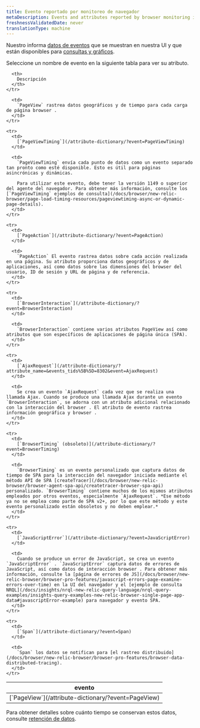 ```yaml
---
title: Evento reportado por monitoreo de navegador
metaDescription: Events and attributes reported by browser monitoring in New Relic.
freshnessValidatedDate: never
translationType: machine
---
```


Nuestro [<InlinePopover type="browser" />](/docs/browser/browser-monitoring/getting-started/introduction-browser-monitoring)informa [datos de eventos](/docs/using-new-relic/data/understand-data/new-relic-data-types#event-data) que se muestran en nuestra UI y que están disponibles para [consultas y gráficos](/docs/using-new-relic/data/understand-data/query-new-relic-data).

Seleccione un nombre de evento en la siguiente tabla para ver su atributo.

<table>
  <thead>
    <tr>
      <th style={{ width: "250px" }}>
        evento
      </th>

      <th>
        Descripción
      </th>
    </tr>
  </thead>

  <tbody>
    <tr>
      <td>
        [`PageView`](/attribute-dictionary/?event=PageView)
      </td>

      <td>
        `PageView` rastrea datos geográficos y de tiempo para cada carga de página browser .
      </td>
    </tr>

    <tr>
      <td>
        [`PageViewTiming`](/attribute-dictionary/?event=PageViewTiming)
      </td>

      <td>
        `PageViewTiming` envía cada punto de datos como un evento separado tan pronto como esté disponible. Esto es útil para páginas asincrónicas y dinámicas.

        Para utilizar este evento, debe tener la versión 1149 o superior del agente del navegador. Para obtener más información, consulte los [`PageViewTiming` ejemplos de consulta](/docs/browser/new-relic-browser/page-load-timing-resources/pageviewtiming-async-or-dynamic-page-details).
      </td>
    </tr>

    <tr>
      <td>
        [`PageAction`](/attribute-dictionary/?event=PageAction)
      </td>

      <td>
        `PageAction` El evento rastrea datos sobre cada acción realizada en una página. Su atributo proporciona datos geográficos y de aplicaciones, así como datos sobre las dimensiones del browser del usuario, ID de sesión y URL de página y de referencia.
      </td>
    </tr>

    <tr>
      <td>
        [`BrowserInteraction`](/attribute-dictionary/?event=BrowserInteraction)
      </td>

      <td>
        `BrowserInteraction` contiene varios atributos PageView así como atributos que son específicos de aplicaciones de página única (SPA).
      </td>
    </tr>

    <tr>
      <td>
        [`AjaxRequest`](/attribute-dictionary/?attribute_name=&events_tids%5B%5D=8302&event=AjaxRequest)
      </td>

      <td>
        Se crea un evento `AjaxRequest` cada vez que se realiza una llamada Ajax. Cuando se produce una llamada Ajax durante un evento `BrowserInteraction`, se adorna con un atributo adicional relacionado con la interacción del browser . El atributo de evento rastrea información geográfica y browser .
      </td>
    </tr>

    <tr>
      <td>
        [`BrowserTiming` (obsoleto)](/attribute-dictionary/?event=BrowserTiming)
      </td>

      <td>
        `BrowserTiming` es un evento personalizado que captura datos de tiempo de SPA para la interacción del navegador iniciada mediante el método API de SPA [createTracer](/docs/browser/new-relic-browser/browser-agent-spa-api/createtracer-browser-spa-api) personalizado. `BrowserTiming` contiene muchos de los mismos atributos empleados por otros eventos, especialmente `AjaxRequest`. *Ese método ya no se emplea como parte de SPA v2+, por lo que este método y este evento personalizado están obsoletos y no deben emplear.*
      </td>
    </tr>

    <tr>
      <td>
        [`JavaScriptError`](/attribute-dictionary/?event=JavaScriptError)
      </td>

      <td>
        Cuando se produce un error de JavaScript, se crea un evento `JavaScriptError` . `JavaScriptError` captura datos de errores de JavaScript, así como datos de interacción browser . Para obtener más información, consulte la [página de errores de JS](/docs/browser/new-relic-browser/browser-pro-features/javascript-errors-page-examine-errors-over-time) en la UI del navegador y el [ejemplo de consulta NRQL](/docs/insights/nrql-new-relic-query-language/nrql-query-examples/insights-query-examples-new-relic-browser-single-page-app-data#javascriptError-example) para navegador y evento SPA.
      </td>
    </tr>

    <tr>
      <td>
        [`Span`](/attribute-dictionary/?event=Span)
      </td>

      <td>
        `Span` los datos se notifican para [el rastreo distribuido](/docs/browser/new-relic-browser/browser-pro-features/browser-data-distributed-tracing).
      </td>
    </tr>
  </tbody>
</table>

Para obtener detalles sobre cuánto tiempo se conservan estos datos, consulte [retención de datos](/docs/data-apis/manage-data/manage-data-retention).